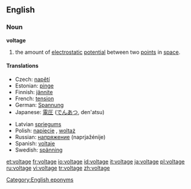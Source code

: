 ==English==
===Noun===
'''voltage'''

#{{physics}} the amount of [[electrostatic]] [[potential]] between two [[point]]s in [[space]].

====Translations====
{{top|amount of electrostatic potential}}
*Czech: [[napětí]] {{n}}
*Estonian: [[pinge]]
*Finnish: [[jännite]]
*French: [[tension]] {{f}}
*German: [[Spannung]] {{f}}
*Japanese: [[電圧]] ([[でんあつ]], den'atsu)
{{mid}}
*Latvian [[spriegums]] {{m}}
*Polish: [[napięcie]] {{n}}, [[woltaż]] {{m}}
*Russian: [[напряжение]] (naprjažénije) {{n}}
*Spanish: [[voltaje]] {{m}}
*Swedish: [[spänning]] {{c}}
{{bottom}}

[[Category:English eponyms]]

[[et:voltage]]
[[fr:voltage]]
[[io:voltage]]
[[id:voltage]]
[[it:voltage]]
[[ja:voltage]]
[[pl:voltage]]
[[ru:voltage]]
[[vi:voltage]]
[[tr:voltage]]
[[zh:voltage]]